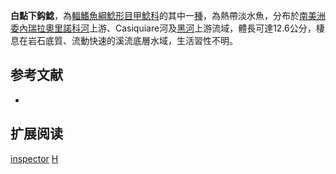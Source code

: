 {{Speciesbox
| name = 白點下鈎鯰
| image = 
| image_width = 250px
| image_caption = 
| status = NE
| status_system = IUCN3.1
| genus = Hypancistrus
| species = inspector
| authority = [[Armbruster|Armbruster]], 2002
| synonyms = 
}} 
'''白點下鈎鯰'''，為[[輻鰭魚綱|輻鰭魚綱]][[鯰形目|鯰形目]][[甲鯰科|甲鯰科]]的其中一[[種|種]]，為熱帶淡水魚，分布於[[南美洲|南美洲]][[委內瑞拉|委內瑞拉]][[奧里諾科河|奧里諾科河]]上游、Casiquiare河及[[黑河|黑河]]上游流域，體長可達12.6公分，棲息在岩石底質、流動快速的溪流底層水域，生活習性不明。

==参考文献==
*{{FishBase_species|genus=Hypancistrus|species=inspector|year=2014|month=11}}

== 扩展阅读 ==
{{refbegin}}
{{wikispecies-inline|Hypancistrus inspector|白點下鈎鯰}}
{{refend}}
{{Taxonbar|from=Q1758913}}

[[Category:下鈎鯰屬|inspector]]
[[Category:2002年描述的魚類|H]]


{{animal-stub}}